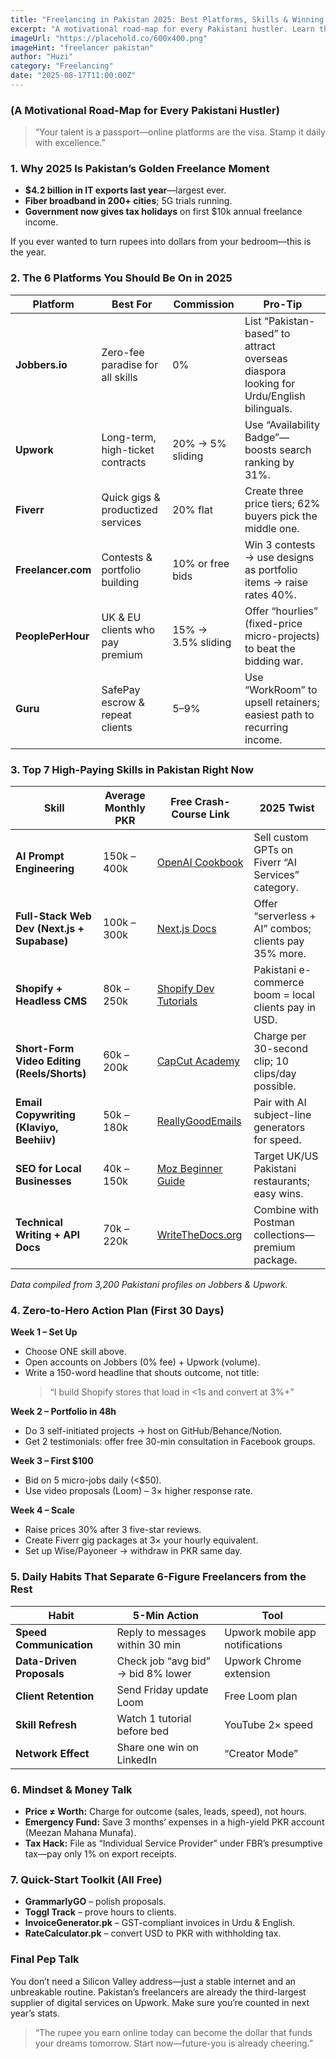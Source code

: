 ```yaml
---
title: "Freelancing in Pakistan 2025: Best Platforms, Skills & Winning Tips"
excerpt: "A motivational road-map for every Pakistani hustler. Learn the best platforms, skills, and tips to succeed in the 2025 freelance market."
imageUrl: "https://placehold.co/600x400.png"
imageHint: "freelancer pakistan"
author: "Huzi"
category: "Freelancing"
date: "2025-08-17T11:00:00Z"
---
```


### (A Motivational Road-Map for Every Pakistani Hustler)

> “Your talent is a passport—online platforms are the visa. Stamp it daily with excellence.”

### 1. Why 2025 Is Pakistan’s Golden Freelance Moment

- **$4.2 billion in IT exports last year**—largest ever.
- **Fiber broadband in 200+ cities**; 5G trials running.
- **Government now gives tax holidays** on first $10k annual freelance income.

If you ever wanted to turn rupees into dollars from your bedroom—this is the year.

### 2. The 6 Platforms You Should Be On in 2025

| Platform         | Best For                          | Commission             | Pro-Tip                                                                        |
| ---------------- | --------------------------------- | ---------------------- | ------------------------------------------------------------------------------ |
| **Jobbers.io**   | Zero-fee paradise for all skills  | 0%                     | List “Pakistan-based” to attract overseas diaspora looking for Urdu/English bilinguals. |
| **Upwork**       | Long-term, high-ticket contracts  | 20% → 5% sliding       | Use “Availability Badge”—boosts search ranking by 31%.                          |
| **Fiverr**       | Quick gigs & productized services | 20% flat               | Create three price tiers; 62% buyers pick the middle one.                      |
| **Freelancer.com** | Contests & portfolio building     | 10% or free bids       | Win 3 contests → use designs as portfolio items → raise rates 40%.           |
| **PeoplePerHour**| UK & EU clients who pay premium   | 15% → 3.5% sliding     | Offer “hourlies” (fixed-price micro-projects) to beat the bidding war.         |
| **Guru**         | SafePay escrow & repeat clients   | 5–9%                   | Use “WorkRoom” to upsell retainers; easiest path to recurring income.          |

### 3. Top 7 High-Paying Skills in Pakistan Right Now

| Skill                                   | Average Monthly PKR | Free Crash-Course Link                                        | 2025 Twist                                                     |
| --------------------------------------- | ------------------- | ------------------------------------------------------------- | -------------------------------------------------------------- |
| **AI Prompt Engineering**               | 150k – 400k         | [OpenAI Cookbook](https://cookbook.openai.com/)               | Sell custom GPTs on Fiverr “AI Services” category.             |
| **Full-Stack Web Dev (Next.js + Supabase)** | 100k – 300k         | [Next.js Docs](https://nextjs.org/docs)                       | Offer “serverless + AI” combos; clients pay 35% more.          |
| **Shopify + Headless CMS**              | 80k – 250k          | [Shopify Dev Tutorials](https://shopify.dev/tutorials)        | Pakistani e-commerce boom = local clients pay in USD.          |
| **Short-Form Video Editing (Reels/Shorts)** | 60k – 200k          | [CapCut Academy](https://www.capcut.com/academy/)             | Charge per 30-second clip; 10 clips/day possible.              |
| **Email Copywriting (Klaviyo, Beehiiv)**| 50k – 180k          | [ReallyGoodEmails](https://reallygoodemails.com/)             | Pair with AI subject-line generators for speed.                |
| **SEO for Local Businesses**            | 40k – 150k          | [Moz Beginner Guide](https://moz.com/beginners-guide-to-seo)   | Target UK/US Pakistani restaurants; easy wins.                 |
| **Technical Writing + API Docs**        | 70k – 220k          | [WriteTheDocs.org](https://www.writethedocs.org/guide/writing/)| Combine with Postman collections—premium package.              |
_Data compiled from 3,200 Pakistani profiles on Jobbers & Upwork._

### 4. Zero-to-Hero Action Plan (First 30 Days)

**Week 1 – Set Up**
- Choose ONE skill above.
- Open accounts on Jobbers (0% fee) + Upwork (volume).
- Write a 150-word headline that shouts outcome, not title:
  > “I build Shopify stores that load in <1s and convert at 3%+”

**Week 2 – Portfolio in 48h**
- Do 3 self-initiated projects → host on GitHub/Behance/Notion.
- Get 2 testimonials: offer free 30-min consultation in Facebook groups.

**Week 3 – First $100**
- Bid on 5 micro-jobs daily (<$50).
- Use video proposals (Loom) – 3× higher response rate.

**Week 4 – Scale**
- Raise prices 30% after 3 five-star reviews.
- Create Fiverr gig packages at 3× your hourly equivalent.
- Set up Wise/Payoneer → withdraw in PKR same day.

### 5. Daily Habits That Separate 6-Figure Freelancers from the Rest

| Habit                  | 5-Min Action                         | Tool                           |
| ---------------------- | ------------------------------------ | ------------------------------ |
| **Speed Communication**| Reply to messages within 30 min      | Upwork mobile app notifications|
| **Data-Driven Proposals**| Check job “avg bid” → bid 8% lower | Upwork Chrome extension        |
| **Client Retention**   | Send Friday update Loom              | Free Loom plan                 |
| **Skill Refresh**      | Watch 1 tutorial before bed          | YouTube 2× speed               |
| **Network Effect**     | Share one win on LinkedIn            | “Creator Mode”                 |

### 6. Mindset & Money Talk

- **Price ≠ Worth:** Charge for outcome (sales, leads, speed), not hours.
- **Emergency Fund:** Save 3 months’ expenses in a high-yield PKR account (Meezan Mahana Munafa).
- **Tax Hack:** File as “Individual Service Provider” under FBR’s presumptive tax—pay only 1% on export receipts.

### 7. Quick-Start Toolkit (All Free)

- **GrammarlyGO** – polish proposals.
- **Toggl Track** – prove hours to clients.
- **InvoiceGenerator.pk** – GST-compliant invoices in Urdu & English.
- **RateCalculator.pk** – convert USD to PKR with withholding tax.

### Final Pep Talk

You don’t need a Silicon Valley address—just a stable internet and an unbreakable routine.
Pakistan’s freelancers are already the third-largest supplier of digital services on Upwork.
Make sure you’re counted in next year’s stats.

> “The rupee you earn online today can become the dollar that funds your dreams tomorrow. Start now—future-you is already cheering.”
